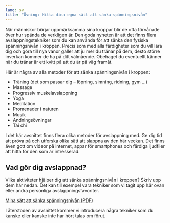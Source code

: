 ```yaml
---
lang: sv
title: "Övning: Hitta dina egna sätt att sänka spänningsnivån"
---
```


När människor börjar uppmärksamma sina kroppar blir de ofta förvånade
över hur spända de verkligen är. Den goda nyheten är att det finns flera
avslappningstekniker som du kan använda för att sänka den fysiska
spänningsnivån i kroppen. Precis som med alla färdigheter som du vill lära dig och göra till nya vanor gäller att ju mer du tränar på dem, desto större inverkan kommer de ha på ditt välmående. Obehaget du eventuellt känner när du tränar är ett kvitt på att du är på väg framåt.

Här är några av alla metoder för att sänka spänningsnivån i kroppen:

-   Träning (det som passar dig -- löpning, simning, ridning, gym \...)
-   Massage
-   Progressiv muskelavslappning
-   Yoga
-   Meditation
-   Promenader i naturen
-   Musik
-   Andningsövningar
-   Tai chi

I det här avsnittet finns flera olika metoder för avslappning med. Ge dig
tid att pröva på och utforska olika sätt att slappna av den här veckan.
Det finns även gott om videor på internet, appar för smartphones och
färdiga ljudfiler att hitta för den som är intresserad.

## Vad gör dig avslappnad?

Vilka aktiviteter hjälper dig att sänka spänningsnivån i kroppen? Skriv
upp dem här nedan. Det kan till exempel vara tekniker som vi tagit upp
här ovan eller andra personliga avslappningsfavoriter. 

::: {.content-visible when-format="html"}
[Mina sätt att sänka spänningsnivån (PDF)](forms/100respekt-avslappningstekniker.pdf){.bi-filetype-pdf}
:::
\xqrform{Mina sätt att sänka spänningsnivån (PDF)}{forms/100respekt-avslappningstekniker.pdf}

I återstoden av avsnittet kommer vi introducera några tekniker som du
kanske eller kanske inte har hört talas om förut.